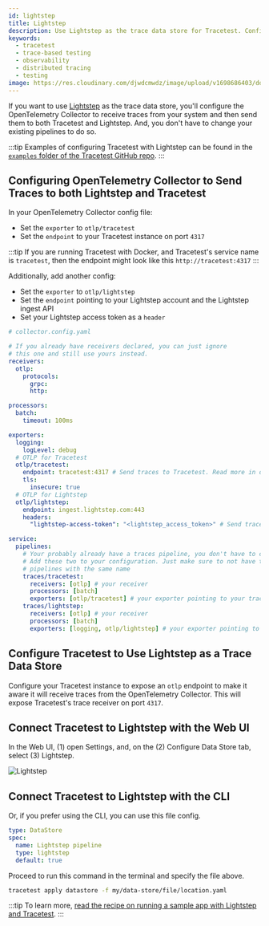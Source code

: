 ```yaml
---
id: lightstep
title: Lightstep
description: Use Lightstep as the trace data store for Tracetest. Configure the OpenTelemetry Collector to receive traces and forward them to both Tracetest and Lightstep.
keywords:
  - tracetest
  - trace-based testing
  - observability
  - distributed tracing
  - testing
image: https://res.cloudinary.com/djwdcmwdz/image/upload/v1698686403/docs/Blog_Thumbnail_14_rsvkmo.jpg
---
```


If you want to use [Lightstep](https://lightstep.com/) as the trace data store, you'll configure the OpenTelemetry Collector to receive traces from your system and then send them to both Tracetest and Lightstep. And, you don't have to change your existing pipelines to do so.

:::tip
Examples of configuring Tracetest with Lightstep can be found in the [`examples` folder of the Tracetest GitHub repo](https://github.com/kubeshop/tracetest/tree/main/examples).
:::

## Configuring OpenTelemetry Collector to Send Traces to both Lightstep and Tracetest

In your OpenTelemetry Collector config file:

- Set the `exporter` to `otlp/tracetest`
- Set the `endpoint` to your Tracetest instance on port `4317`

:::tip
If you are running Tracetest with Docker, and Tracetest's service name is `tracetest`, then the endpoint might look like this `http://tracetest:4317`
:::

Additionally, add another config:

- Set the `exporter` to `otlp/lightstep`
- Set the `endpoint` pointing to your Lightstep account and the Lightstep ingest API
- Set your Lightstep access token as a `header`

```yaml
# collector.config.yaml

# If you already have receivers declared, you can just ignore
# this one and still use yours instead.
receivers:
  otlp:
    protocols:
      grpc:
      http:

processors:
  batch:
    timeout: 100ms

exporters:
  logging:
    logLevel: debug
  # OTLP for Tracetest
  otlp/tracetest:
    endpoint: tracetest:4317 # Send traces to Tracetest. Read more in docs here:  https://docs.tracetest.io/configuration/connecting-to-data-stores/opentelemetry-collector
    tls:
      insecure: true
  # OTLP for Lightstep
  otlp/lightstep:
    endpoint: ingest.lightstep.com:443
    headers:
      "lightstep-access-token": "<lightstep_access_token>" # Send traces to Lightstep. Read more in docs here: https://docs.lightstep.com/otel/otel-quick-start

service:
  pipelines:
    # Your probably already have a traces pipeline, you don't have to change it.
    # Add these two to your configuration. Just make sure to not have two
    # pipelines with the same name
    traces/tracetest:
      receivers: [otlp] # your receiver
      processors: [batch]
      exporters: [otlp/tracetest] # your exporter pointing to your tracetest instance
    traces/lightstep:
      receivers: [otlp] # your receiver
      processors: [batch]
      exporters: [logging, otlp/lightstep] # your exporter pointing to your lighstep account
```

## Configure Tracetest to Use Lightstep as a Trace Data Store

Configure your Tracetest instance to expose an `otlp` endpoint to make it aware it will receive traces from the OpenTelemetry Collector. This will expose Tracetest's trace receiver on port `4317`.

## Connect Tracetest to Lightstep with the Web UI

In the Web UI, (1) open Settings, and, on the (2) Configure Data Store tab, select (3) Lightstep.

![Lightstep](../img/Lightstep-settings.png)

## Connect Tracetest to Lightstep with the CLI

Or, if you prefer using the CLI, you can use this file config.

```yaml
type: DataStore
spec:
  name: Lightstep pipeline
  type: lightstep
  default: true
```

Proceed to run this command in the terminal and specify the file above.

```bash
tracetest apply datastore -f my/data-store/file/location.yaml
```

:::tip
To learn more, [read the recipe on running a sample app with Lightstep and Tracetest](/examples-tutorials/recipes/running-tracetest-with-lightstep).
:::
